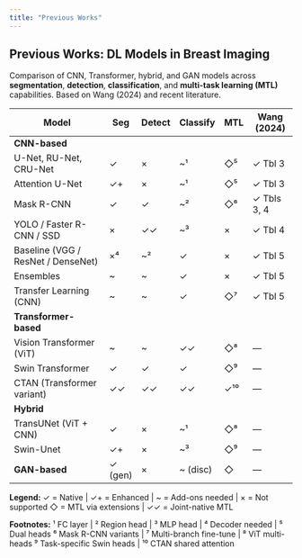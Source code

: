```yaml
---
title: "Previous Works"
---
```


## Previous Works: DL Models in Breast Imaging

Comparison of CNN, Transformer, hybrid, and GAN models across **segmentation**, **detection**, **classification**, and **multi-task learning (MTL)** capabilities. Based on Wang (2024) and recent literature.

| **Model**                          | **Seg** | **Detect** | **Classify** | **MTL** | **Wang (2024)** |
| ---------------------------------- | ------- | ---------- | ------------ | ------- | --------------- |
| **CNN-based**                      |         |            |              |         |                 |
| U-Net, RU-Net, CRU-Net             | ✓       | ×          | \~¹          | ◇⁵      | ✓ Tbl 3         |
| Attention U-Net                    | ✓+      | ×          | \~¹          | ◇⁵      | ✓ Tbl 3         |
| Mask R-CNN                         | ✓       | ✓          | \~²          | ◇⁶      | ✓ Tbls 3, 4     |
| YOLO / Faster R-CNN / SSD          | ×       | ✓✓         | \~³          | ×       | ✓ Tbl 4         |
| Baseline (VGG / ResNet / DenseNet) | ×⁴      | \~²        | ✓            | ×       | ✓ Tbl 5         |
| Ensembles                          | \~      | \~         | ✓            | ×       | ✓ Tbl 5         |
| Transfer Learning (CNN)            | \~      | \~         | ✓            | ◇⁷      | ✓ Tbl 5         |
| **Transformer-based**              |         |            |              |         |                 |
| Vision Transformer (ViT)           | \~      | \~         | ✓✓           | ◇⁸      | —               |
| Swin Transformer                   | ✓       | ✓          | ✓            | ◇⁹      | —               |
| CTAN (Transformer variant)         | ✓✓      | ✓✓         | ✓✓           | ✓¹⁰     | —               |
| **Hybrid**                         |         |            |              |         |                 |
| TransUNet (ViT + CNN)              | ✓       | ×          | \~¹          | ◇⁸      | —               |
| Swin-Unet                          | ✓+      | ×          | \~³          | ◇⁹      | —               |
| **GAN-based**                      | ✓ (gen) | ×          | \~ (disc)    | ◇       | —               |

**Legend:**
✓ = Native | ✓+ = Enhanced | \~ = Add-ons needed | × = Not supported
◇ = MTL via extensions | ✓✓ = Joint-native MTL

**Footnotes:**
¹ FC layer | ² Region head | ³ MLP head | ⁴ Decoder needed | ⁵ Dual heads
⁶ Mask R-CNN variants | ⁷ Multi-branch fine-tune | ⁸ ViT multi-heads
⁹ Task-specific Swin heads | ¹⁰ CTAN shared attention

